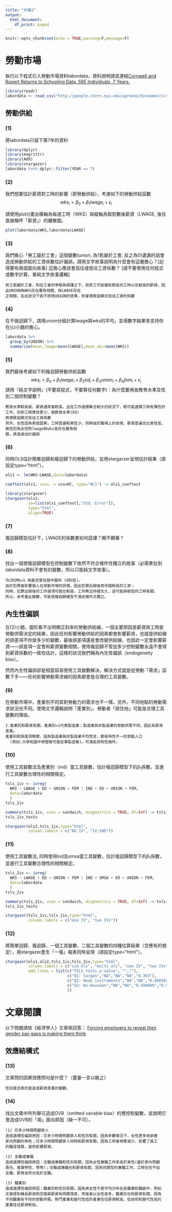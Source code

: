 ```yaml
---
title: "作業2"
output:
  html_document:
    df_print: paged
---
```


```r
knitr::opts_chunk$set(echo = TRUE,warning=F,message=F)
```

# 勞動市場

執行以下程式引入勞動市場資料labordata，資料說明請見連結[Cornwell and Rupert Returns to Schooling Data, 595 Individuals, 7 Years.](http://people.stern.nyu.edu/wgreene/Econometrics/PanelDataSets.htm)

```r
library(readr)
labordata <- read_csv("http://people.stern.nyu.edu/wgreene/Econometrics/cornwell&rupert.csv")
```

## 勞動供給

### (1)
將labordata只留下第7年的資料

```r
library(dplyr)
library(magrittr)
library(AER)
library(stargazer)
labordata %<>% dplyr::filter(YEAR == 7)
```

### (2)
我們想要估計薪資對工時的影響（即勞動供給），考慮如下的勞動供給函數
$$wks_{i}=\beta_0+\beta_1 lwage_{i}+\epsilon_i$$

請使用plot()畫出橫軸為每週工時（WKS）與縱軸為取對數後薪資（LWAGE, 後往直接稱呼「薪資」）的離散圖。
```r
plot(labordata$WKS,labordata$LWAGE)
```

### (3)
我們擔心「勞工屬於工會」這個變數(union, 為1若屬於工會, 反之為0)遺漏的話會造成勞動供給的工資係數估計偏誤。請用文字故事說明為什麼會有這層擔心？[記得要有兩個面向故事] 這擔心應該會高估或低估工資係數？
[請不要使用任何程式或數字計算，單純文字故事邏輯]

```
勞工若屬於工會，則在工會的爭取與保護之下，該勞工可能擁有較低的工時以及較高的薪資。因此UNION與WKS存在著負相關，與LWAGE存在
正相關，在此狀況下若不排除UNION的效果，則會導致迴歸式低估工資的係數
```

### (4)
在不做迴歸下，請用union分組計算lwage與wks的平均，並用數字結果來支持你在(c)小題的擔心。

```r
labordata %>%
  group_by(UNION) %>%
  summarise(mean_lwage=mean(LWAGE),mean_wks=mean(WKS))
```

### (5)
我們最後考慮如下的複迴歸勞動供給函數
$$wks_{i}=\beta_0+\beta_1 lwage_{i} + \beta_2 ed_{i} +\beta_3 union_{i} +\beta_4 fem_{i}+\epsilon_{i}$$
請用『純文字說明』(不要寫程式，不要算任何數字)：為什麼要再放教育水準及性別二個控制變數？

```
教育水準較高者，薪資通常會較高，且在工作選擇集合較大的狀況下，較可能選擇工時有彈性的工作，亦即工時應該更少。故教育水準(ED)
將導致迴歸式低估工資係數
另外，女性因為家庭因素，工時普遍較男性少，同時由於職場上的歧視，薪資普遍也比男性低，故性別為女性對lwage與wks皆存在著負相
關，將造成估計偏誤
```

### (6)
同時OLS估計簡單迴歸和複迴歸下的勞動供給，並用stargarzer呈現估計結果（請設定type="html"）。

```r
ols1 <- lm(WKS~LWAGE,data=labordata)

coeftest(ols1, vcov. = vcovHC, type="HC1") -> ols1_coeftest

library(stargazer)
stargazer(ols1, 
          se=list(ols1_coeftest[,"Std. Error"]),
          type="html",
          align=TRUE)
```

### (7)
複迴歸模型估計下，LWAGE的係數要如何詮譯？顯不顯著？

### (8)
找出一個使複迴歸模型在控制變數下依然不符合條件性獨立的故事（必需牽扯到labordata資料不會有的變數，所以只能純文字故事）。

```
令CRIME=1 為是否曾在獄中服刑 (0則否)。
由於犯罪會影響個人在勞動市場的評價，因此犯罪出獄後常伴隨較低的工資；
同時，犯罪出獄後的工作選項可能也較差，工作無法持續太久，這可能與較低的工時有關。
所以，未考量此變數，可能使複迴歸模型不滿足條件式獨立。
```

## 內生性偏誤
在(2)小題，圖形看不出明顯正斜率的勞動供給線，一個主要原因是薪資與工時是勞動供需決定的結果，因此任何影響勞動供給的因素都會影響薪資，也就是供給線的誤差項不你放多少的變數，最後誤差項還是會改變供給線，也因此一定會影響薪資——誤差項一定會和薪資變數相關。使用複迴歸不管加多少控制變數永遠不會得到薪資係數的一致性估計，這樣的狀況我們稱為內生性偏誤（endogeneity bias）。

然而內生性偏誤卻是相當容易使用工具變數解決，解決方式就是從勞動「需求」函數下手——任何影響勞動需求線的因素都會是合理的工具變數。

### (9)
在勞動市場中，產業別不同其對勞動力的需求也不一樣。另外，不同地點的勞動需求狀況也不同。使用文字邏輯說明「產業別」、勞動者「居住地」可能是合理工具變數的理由。

```
1.產業別和薪資有關。產業別=1代表製造業；製造業與非製造業的勞動供需不同。因此有薪資差異。
產業別和誤差項無關，因為製造業與非製造業平均而言，都有特性不一的勞動人口
  (例如:大學和國中學歷都可能從事製造業)。可滿足排除性條件。
```

### (10)
使用工具變數法及產業別（ind）當工具變數，估計複迴歸模型下的$\beta_1$係數，並進行工具變數合理性的相關檢定。


```r
tsls_1iv <- ivreg(
  WKS ~ LWAGE + ED + UNION + FEM | IND + ED + UNION + FEM,
  data=labordata
  )
tsls_1iv

summary(tsls_1iv, vcov = sandwich, diagnostics = TRUE, df=Inf) -> tsls_1iv_tests
tsls_1iv_tests

stargazer(ols2,tsls_1iv,type="html",
          column.labels = c("NO IV", "IV:IND"))
```

### (11)
使用工具變數法, 同時使用ind及smsa當工具變數，估計複迴歸模型下的$\beta_1$係數，並進行工具變數合理性的相關檢定。


```r
tsls_2iv <- ivreg(
  WKS ~ LWAGE + ED + UNION + FEM | IND + SMSA + ED + UNION + FEM,
  data=labordata
  )
tsls_2iv

summary(tsls_2iv, vcov = sandwich, diagnostics = TRUE, df=Inf) -> tsls_2iv_tests
tsls_2iv_tests

stargazer(tsls_1iv,tsls_2iv,type="html",
          column.labels = c("one IV", "two IVs"))
```

### (12)
將簡單迴歸、複迴歸、一個工具變數、二個工具變數的四種估算結果（含應有的檢定），用stargazer產生「一張」報表同時呈現（請設定type="html"）。


```r
stargazer(ols1,ols2,tsls_1iv,tsls_2iv,type="html",
          column.labels = c("sim ols", "multi ols", "one IV", "two IVs"),
          add.lines = list(c("TSLS tests p-value", "",""),
                           c("Q1: Sargan","NA","NA","NA","0.363"),
                           c("Q2: Weak instruments","NA","NA","0.000569 ***","8.92e-11 ***"),
                           c("Q3: Wu-Hausman","NA","NA","0.598699","0.565")
                           ))
```


# 文章閱讀
以下問題請依《經濟學人》文章來回答：
[Forcing employers to reveal their gender pay gaps is making them think](https://www.economist.com/news/britain/21739993-despite-its-flaws-new-obligation-could-spark-change-employment-practices-forcing)

## 效應結構式

### (13) 
文章問的因果效應問句是什麼？（盡量一言以敝之）

```
性別是否真的是造成薪資差異的變數。
```

### (14)
找出文章中所列舉可造成OVB（omitted variable bias）的應控制變數，並說明它會造成OVB的「兩」面向原因（缺一不可）。

```
(1)	花多少時間照顧家人
造成選擇性偏誤原因：花多少時間照顧家人和性別有關，因為多數情況下，女性更多地承擔
家內照顧的角色；花多少時間照顧家人同時和薪資有關，因為工時會相應減少，影響了員工
的職涯發展，進而影響薪資。

(2) 全職或兼職 
造成選擇性偏誤原因：全職或兼職和性別有關，因為女性兼職工作率高於男性(基於家內照顧
責任，產業特性，等等)；全職或兼職也和薪資有關，因為同類型的兼職工作，工時往往不如
全職，薪資自然也低於全職。

(3) 職業別
造成選擇性偏誤原因：職業別和性別有關，因為男女性不是平均分布在各職業和職級中，例如
文章提到機長薪資和空服員薪資有明顯落差，而後者以女性居多。職業別也和薪資有關，因為
不同職業有不同的勞動供需。熱門產業和替代性低的產業往往薪資較高，低技術和替代性高的
產業往往薪資較低。
```
